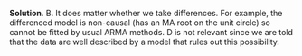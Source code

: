 
\color{blue}

**Solution**. B. It does matter whether we take differences. For example, the differenced model is non-causal (has an MA root on the unit circle) so cannot be fitted by usual ARMA methods. D is not relevant since we are told that the data are well described by a model that rules out this possibility.

\color{black}

